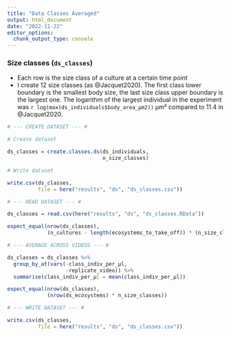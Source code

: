 ```yaml
---
title: "Data Classes Averaged"
output: html_document
date: "2022-11-22"
editor_options: 
  chunk_output_type: console
---
```


### Size classes (`ds_classes`)

-   Each row is the size class of a culture at a certain time point
-   I create 12 size classes (as @Jacquet2020). The first class lower boundary is the smallest body size, the last size class upper boundary is the largest one. The logarithm of the largest individual in the experiment was `r log(max(ds_individuals$body_area_µm2))` μm² compared to 11.4 in @Jacquet2020.

```r

# --- CREATE DATASET --- #

# Create dataset

ds_classes = create.classes.ds(ds_individuals,
                               n_size_classes)

# Write dataset

write.csv(ds_classes, 
          file = here("results", "ds", "ds_classes.csv"))
```

```r

# --- READ DATASET --- #

ds_classes = read.csv(here("results", "ds", "ds_classes.RData"))

expect_equal(nrow(ds_classes),
             (n_cultures - length(ecosystems_to_take_off)) * (n_size_classes * sum(nr_videos)))
```

```r

# --- AVERAGE ACROSS VIDEOS --- #

ds_classes = ds_classes %>%
  group_by_at(vars(-class_indiv_per_µl,
                   -replicate_video)) %>%
  summarise(class_indiv_per_µl = mean(class_indiv_per_µl))

expect_equal(nrow(ds_classes),
             (nrow(ds_ecosystems) * n_size_classes))
```

```r

# --- WRITE DATASET --- #

write.csv(ds_classes, 
          file = here("results", "ds", "ds_classes.csv"))
```